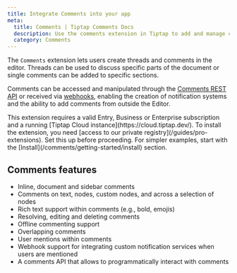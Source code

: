 ```yaml
---
title: Integrate Comments into your app
meta:
  title: Comments | Tiptap Comments Docs
  description: Use the comments extension in Tiptap to add and manage comments in your Editor or via the REST API or Webhooks. More in the docs!
  category: Comments
---
```



The `Comments` extension lets users create threads and comments in the editor. Threads can be used to discuss specific parts of the document or single comments can be added to specific sections.

Comments can be accessed and manipulated through the [Comments REST API](/comments/integrate/rest-api) or received via [webhooks](/comments/integrate/webhook), enabling the creation of notification systems and the ability to add comments from outside the Editor.

<Callout title="Subscription required" variant="warning">
  This extension requires a valid Entry, Business or Enterprise subscription and a running [Tiptap
  Cloud instance](https://cloud.tiptap.dev/). To install the extension, you need [access to our
  private registry](/guides/pro-extensions). Set this up before proceeding.
</Callout>

<CodeDemo isPro path="/Extensions/Comments?inline=false&hideSource=false" />
For simpler examples, start with the [Install](/comments/getting-started/install) section.

## Comments features

- Inline, document and sidebar comments
- Comments on text, nodes, custom nodes, and across a selection of nodes
- Rich text support within comments (e.g., bold, emojis)
- Resolving, editing and deleting comments
- Offline commenting support
- Overlapping comments
- User mentions within comments
- Webhook support for integrating custom notification services when users are mentioned
- A comments API that allows to programmatically interact with comments
